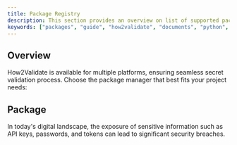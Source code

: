 ```yaml
---
title: Package Registry
description: This section provides an overview on list of supported package registry.
keywords: ["packages", "guide", "how2validate", "documents", "python", "docker", "pypi", "ghcr.io" ]
---
```


## Overview

How2Validate is available for multiple platforms, ensuring seamless secret validation process. Choose the package manager that best fits your project needs:

## Package

In today's digital landscape, the exposure of sensitive information such as API keys, passwords, and tokens can lead to significant security breaches. 


<CardGrid>
  <Card
    subtitle="PyPi"
    title="Python"
    description="Navigate to python package in pypi.org"
    href="https://pypi.org/project/how2validate/"
    external={true}
  />
  <Card
    subtitle="Container"
    title="Container package"
    description="Navigate to container published in GitHub Package registry"
    href="https://github.com/Blackplums/how2validate/pkgs/container/how2validate"
    external={true}
  />
</CardGrid>
